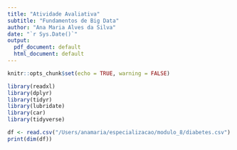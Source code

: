 ```yaml
---
title: "Atividade Avaliativa"
subtitle: "Fundamentos de Big Data"
author: "Ana Maria Alves da Silva"
date: "`r Sys.Date()`"
output:
  pdf_document: default
  html_document: default
---
```


```r
knitr::opts_chunk$set(echo = TRUE, warning = FALSE)
```

```r

library(readxl)
library(dplyr)
library(tidyr)
library(lubridate)
library(car)
library(tidyverse)
```  

```r
df <- read.csv("/Users/anamaria/especializacao/modulo_8/diabetes.csv")
print(dim(df))
```